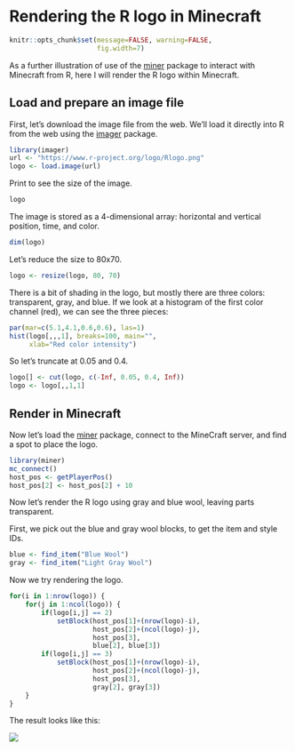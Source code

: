 # Rendering the R logo in Minecraft

```r
knitr::opts_chunk$set(message=FALSE, warning=FALSE,
                      fig.width=7)
```


As a further illustration of use of the
[miner](https://github.com/ropenscilabs/miner) package to interact
with Minecraft from R, here I will render the R logo within Minecraft.

## Load and prepare an image file

First, let's download the image file from the web.
We'll load it directly into R from the web using the
[imager](https://cran.r-project.org/package=imager) package.

```r
library(imager)
url <- "https://www.r-project.org/logo/Rlogo.png"
logo <- load.image(url)
```

Print to see the size of the image.

```r
logo
```

The image is stored as a 4-dimensional array: horizontal and vertical
position, time, and color.

```r
dim(logo)
```

Let's reduce the size to 80x70.

```r
logo <- resize(logo, 80, 70)
```

There is a bit of shading in the logo, but mostly there are three
colors: transparent, gray, and blue. If we look at a histogram of the
first color channel (red), we can see the three pieces:

```r
par(mar=c(5.1,4.1,0.6,0.6), las=1)
hist(logo[,,,1], breaks=100, main="",
     xlab="Red color intensity")
```

So let's truncate at 0.05 and 0.4.

```r
logo[] <- cut(logo, c(-Inf, 0.05, 0.4, Inf))
logo <- logo[,,1,1]
```

## Render in Minecraft

Now let's load the [miner](https://github.com/ROpenSciLabs/miner)
package, connect to the MineCraft server, and find a spot to place the
logo.

```r
library(miner)
mc_connect()
host_pos <- getPlayerPos()
host_pos[2] <- host_pos[2] + 10
```

Now let's render the R logo using gray and blue wool, leaving parts
transparent.

First, we pick out the blue and gray wool blocks, to get the item and
style IDs.

```r
blue <- find_item("Blue Wool")
gray <- find_item("Light Gray Wool")
```

Now we try rendering the logo.

```r
for(i in 1:nrow(logo)) {
    for(j in 1:ncol(logo)) {
        if(logo[i,j] == 2)
            setBlock(host_pos[1]+(nrow(logo)-i),
                     host_pos[2]+(ncol(logo)-j),
                     host_pos[3],
                     blue[2], blue[3])
        if(logo[i,j] == 3)
            setBlock(host_pos[1]+(nrow(logo)-i),
                     host_pos[2]+(ncol(logo)-j),
                     host_pos[3],
                     gray[2], gray[3])
    }
}
```

The result looks like this:

![](figure/Rlogo_minecraft.png)

